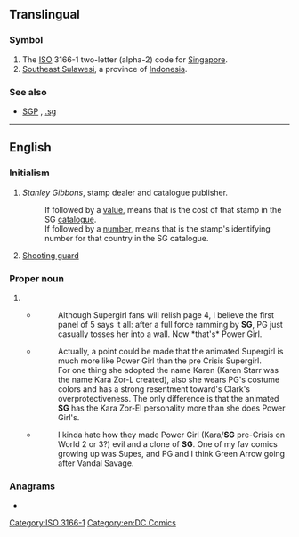 {{also|sg|Sg|.sg|sg.|Sg.|სგ}}
==Translingual==

===Symbol===
{{head|mul|symbol}}

# The [[ISO]] 3166-1 two-letter (alpha-2) code for [[Singapore]].
# [[Southeast Sulawesi]], a province of [[Indonesia]].

===See also===
* {{sense|ISO 3166-1}} [[SGP]] {{gloss|alpha-3}}, [[.sg]]

[[Category:ISO 3166-1]]

----

==English==

===Initialism===
{{rfc-header|Initialism}}
{{head|en|initialism}}

# {{lb|en|philately}} ''Stanley Gibbons'', stamp dealer and catalogue publisher.
#: If followed by a [[value]], means that is the cost of that stamp in the SG [[catalogue]].
#: If followed by a [[number]], means that is the stamp's identifying number for that country in the SG catalogue.
# {{lb|en|basketball}} [[shooting guard|Shooting guard]]

===Proper noun===
{{en-proper noun}}

# {{initialism of|{{w|Super Girl}}|lang=en|gloss=DC Comics superheroine}}
#* {{quote-newsgroup
|date=October 25 1997
|author=Lightning
|title=REVIEW Power Girl #1, uhm, I mean Supergirl #16
|url=https://groups.google.com/d/msg/rec.arts.comics.dc.universe/7LXMTkQtLzk/YYmlNIO7DkwJ
|id=62tta5$a7g$1@206.230.70.77
|newsgroup=rec.arts.comics.dc.universe}}
#*: Although Supergirl fans will relish page 4, I believe the first panel of 5 says it all: after a full force ramming by '''SG''', PG just casually tosses her into a wall. Now *that's* Power Girl.
#* {{quote-newsgroup
|date=May 6 1998
|author=CaptT...@webtv.net
|title=Re: Why is TV kind of pre-Crisis and comics Post-Crisis
|url=https://groups.google.com/d/msg/rec.arts.comics.dc.universe/yi-EOjRFaDI/MoHovIs2_rYJ
|id=6iouoe$1jf$1@newsd-134.iap.bryant.webtv.net
|newsgroup=rec.arts.comics.dc.universe}}
#*: Actually, a point could be made that the animated Supergirl is much more like Power Girl than the pre Crisis Supergirl. 
#*: For one thing she adopted the name Karen (Karen Starr was the name Kara Zor-L created), also she wears PG's costume colors and has a strong resentment toward's Clark's overprotectiveness. The only difference is that the animated '''SG''' has the Kara Zor-El personality more than she does Power Girl's.
#* {{quote-newsgroup
|date=September 21 2005
|author=tan...@bellsouth.net
|title=Re: JLU - WOW
|url=https://groups.google.com/d/msg/alt.tv.cartoon-network/W61C2rlr6XA/Pl07SNyXTzUJ
|id=SL7Ye.4284$xg3.1881@bignews4.bellsouth.net
|newsgroup=alt.tv.cartoon-network}}
#*: I kinda hate how they made Power Girl (Kara/'''SG''' pre-Crisis on World 2 or 3?) evil and a clone of '''SG'''. One of my fav comics growing up was Supes, and PG and I think Green Arrow going after Vandal Savage.

===Anagrams===
* {{anagrams|en|G's|GS|Gs|G♭s|G♯s|g's|gs}}

[[Category:en:DC Comics]]